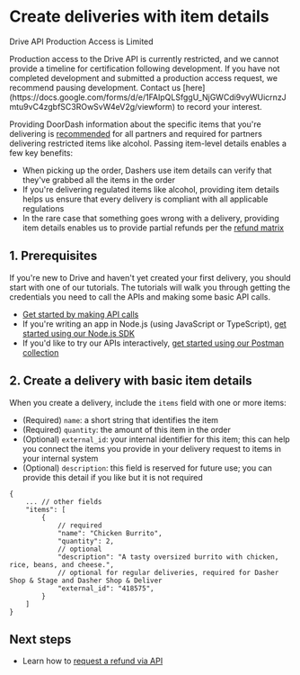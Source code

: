 

# Create deliveries with item details

Drive API Production Access is Limited

<Warning>
Production access to the Drive API is currently restricted, and we cannot provide a timeline for certification following development. If you have not completed development and submitted a production access request, we recommend pausing development. Contact us [here](https://docs.google.com/forms/d/e/1FAIpQLSfggU_NjGWCdi9vyWUicrnzJmtu9vC4zgbfSC3ROwSvW4eV2g/viewform) to record your interest.
</Warning>

Providing DoorDash information about the specific items that you're delivering is [recommended](https://developer.doordash.com/en-US/docs/drive/how_to/build_for_restaurants/#d-important-fields) for all partners and required for partners delivering restricted items like alcohol. Passing item-level details enables a few key benefits:

* When picking up the order, Dashers use item details can verify that they've grabbed all the items in the order
* If you're delivering regulated items like alcohol, providing item details helps us ensure that every delivery is compliant with all applicable regulations
* In the rare case that something goes wrong with a delivery, providing item details enables us to provide partial refunds per the [refund matrix](/en-US/docs/drive/overview/pricing_payment#refunds)

## 1. Prerequisites[​](#1-prerequisites "Direct link to heading")

If you're new to Drive and haven't yet created your first delivery, you should start with one of our tutorials. The tutorials will walk you through getting the credentials you need to call the APIs and making some basic API calls.

* [Get started by making API calls](/en-US/docs/drive/tutorials/get_started)
* If you're writing an app in Node.js (using JavaScript or TypeScript), [get started using our Node.js SDK](/en-US/docs/drive/tutorials/get_started_sdk)
* If you'd like to try our APIs interactively, [get started using our Postman collection](/en-US/docs/drive/tutorials/get_started_postman)

## 2. Create a delivery with basic item details[​](#2-create-a-delivery-with-basic-item-details "Direct link to heading")

When you create a delivery, include the `items` field with one or more items:

* (Required) `name`: a short string that identifies the item
* (Required) `quantity`: the amount of this item in the order
* (Optional) `external_id`: your internal identifier for this item; this can help you connect the items you provide in your delivery request to items in your internal system
* (Optional) `description`: this field is reserved for future use; you can provide this detail if you like but it is not required

```
{  
    ... // other fields  
    "items": [  
        {  
            // required  
            "name": "Chicken Burrito",  
            "quantity": 2,  
            // optional  
            "description": "A tasty oversized burrito with chicken, rice, beans, and cheese.",  
            // optional for regular deliveries, required for Dasher Shop & Stage and Dasher Shop & Deliver  
            "external_id": "418575",  
        }  
    ]  
}  

```

## Next steps[​](#next-steps "Direct link to heading")

* Learn how to [request a refund via API](/en-US/docs/drive/how_to/request_refunds_api)

